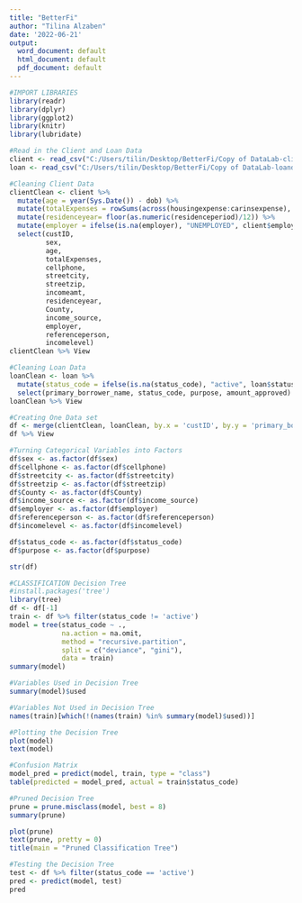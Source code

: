 ```yaml
---
title: "BetterFi"
author: "Tilina Alzaben"
date: '2022-06-21'
output:
  word_document: default
  html_document: default
  pdf_document: default
---
```


```r
#IMPORT LIBRARIES
library(readr)
library(dplyr)
library(ggplot2)
library(knitr)
library(lubridate)
```

```r
#Read in the Client and Loan Data
client <- read_csv("C:/Users/tilin/Desktop/BetterFi/Copy of DataLab-clientdata-anon.csv")
loan <- read_csv("C:/Users/tilin/Desktop/BetterFi/Copy of DataLab-loandata-anon.csv")
```

```r
#Cleaning Client Data
clientClean <- client %>% 
  mutate(age = year(Sys.Date()) - dob) %>% 
  mutate(totalExpenses = rowSums(across(housingexpense:carinsexpense), na.rm = TRUE)) %>%
  mutate(residenceyear= floor(as.numeric(residenceperiod)/12)) %>% 
  mutate(employer = ifelse(is.na(employer), "UNEMPLOYED", client$employer)) %>% 
  select(custID,
         sex, 
         age, 
         totalExpenses,
         cellphone,
         streetcity,
         streetzip,
         incomeamt,
         residenceyear,
         County, 
         income_source, 
         employer, 
         referenceperson, 
         incomelevel)
clientClean %>% View
```

```r
#Cleaning Loan Data
loanClean <- loan %>% 
  mutate(status_code = ifelse(is.na(status_code), "active", loan$status_code)) %>% 
  select(primary_borrower_name, status_code, purpose, amount_approved)
loanClean %>% View
```

```r
#Creating One Data set
df <- merge(clientClean, loanClean, by.x = 'custID', by.y = 'primary_borrower_name')
df %>% View
```

```r
#Turning Categorical Variables into Factors
df$sex <- as.factor(df$sex)
df$cellphone <- as.factor(df$cellphone)
df$streetcity <- as.factor(df$streetcity)
df$streetzip <- as.factor(df$streetzip)
df$County <- as.factor(df$County)
df$income_source <- as.factor(df$income_source)
df$employer <- as.factor(df$employer)
df$referenceperson <- as.factor(df$referenceperson)
df$incomelevel <- as.factor(df$incomelevel)

df$status_code <- as.factor(df$status_code)
df$purpose <- as.factor(df$purpose)

str(df)
```




```r
#CLASSIFICATION Decision Tree
#install.packages('tree')
library(tree)
df <- df[-1]
train <- df %>% filter(status_code != 'active')
model = tree(status_code ~ ., 
             na.action = na.omit, 
             method = "recursive.partition", 
             split = c("deviance", "gini"),
             data = train)
summary(model)
```

```r
#Variables Used in Decision Tree
summary(model)$used
```
```r
#Variables Not Used in Decision Tree
names(train)[which(!(names(train) %in% summary(model)$used))]
```

```r
#Plotting the Decision Tree
plot(model)
text(model)
```

```r
#Confusion Matrix
model_pred = predict(model, train, type = "class")
table(predicted = model_pred, actual = train$status_code)
```

```r
#Pruned Decision Tree
prune = prune.misclass(model, best = 8)
summary(prune)
```

```r
plot(prune)
text(prune, pretty = 0)
title(main = "Pruned Classification Tree")
```
```r
#Testing the Decision Tree
test <- df %>% filter(status_code == 'active')
pred <- predict(model, test) 
pred
```



